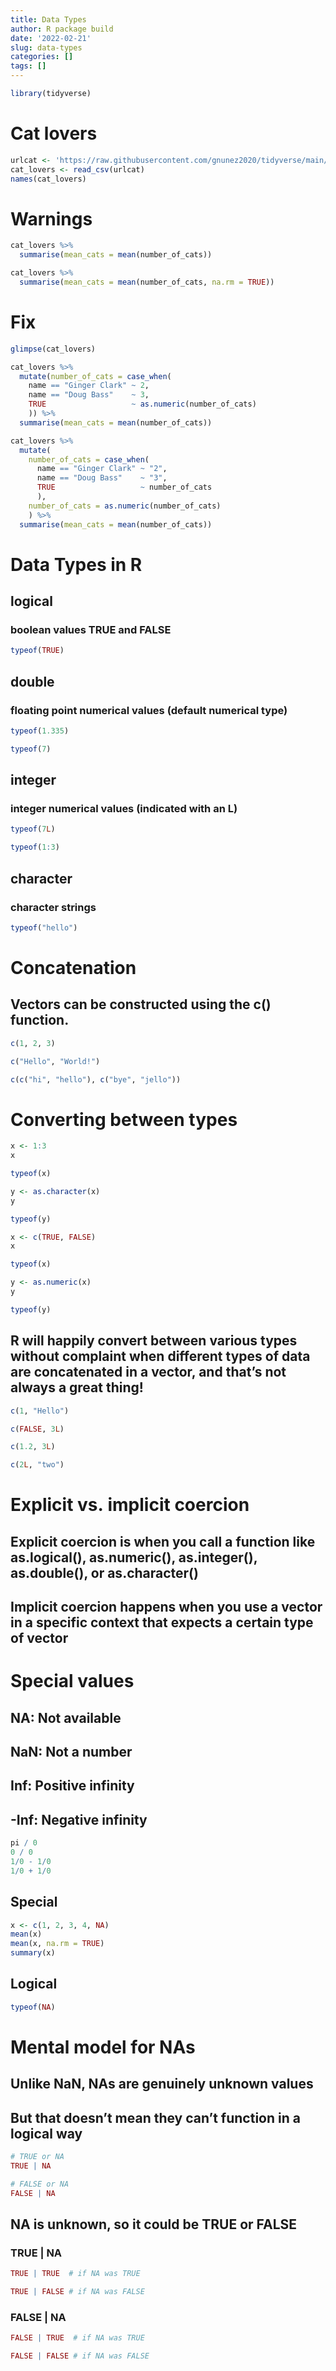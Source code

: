 ```yaml
---
title: Data Types
author: R package build
date: '2022-02-21'
slug: data-types
categories: []
tags: []
---
```


```r
library(tidyverse)
```
# Cat lovers
```r
urlcat <- 'https://raw.githubusercontent.com/gnunez2020/tidyverse/main/cat-lovers.csv'
cat_lovers <- read_csv(urlcat)
names(cat_lovers)
```




# Warnings
```r
cat_lovers %>%
  summarise(mean_cats = mean(number_of_cats))
```
```r
cat_lovers %>%
  summarise(mean_cats = mean(number_of_cats, na.rm = TRUE))
```

# Fix
```r
glimpse(cat_lovers)
```


```r
cat_lovers %>%
  mutate(number_of_cats = case_when(
    name == "Ginger Clark" ~ 2,
    name == "Doug Bass"    ~ 3,
    TRUE                   ~ as.numeric(number_of_cats)
    )) %>%
  summarise(mean_cats = mean(number_of_cats))
```

```r
cat_lovers %>%
  mutate(
    number_of_cats = case_when(
      name == "Ginger Clark" ~ "2",
      name == "Doug Bass"    ~ "3",
      TRUE                   ~ number_of_cats
      ),
    number_of_cats = as.numeric(number_of_cats)
    ) %>%
  summarise(mean_cats = mean(number_of_cats))
```

# Data Types in R

## logical
### boolean values TRUE and FALSE
```r
typeof(TRUE)
```

## double
### floating point numerical values (default numerical type)
```r
typeof(1.335)

typeof(7)
```

## integer
### integer numerical values (indicated with an L)
```r
typeof(7L)

typeof(1:3)
```

## character
### character strings
```r
typeof("hello")
```

# Concatenation
## Vectors can be constructed using the c() function.
```r
c(1, 2, 3)

c("Hello", "World!")

c(c("hi", "hello"), c("bye", "jello"))
```

# Converting between types
```r
x <- 1:3
x

typeof(x)

```

```r
y <- as.character(x)
y

typeof(y)

```

```r

x <- c(TRUE, FALSE)
x

typeof(x)
```

```r
y <- as.numeric(x)
y

typeof(y)
```

## R will happily convert between various types without complaint when different types of data are concatenated in a vector, and that's not always a great thing!

```r
c(1, "Hello")

c(FALSE, 3L)
```

```r
c(1.2, 3L)

c(2L, "two")
```

# Explicit vs. implicit coercion
## Explicit coercion is when you call a function like as.logical(), as.numeric(), as.integer(), as.double(), or as.character()

## Implicit coercion happens when you use a vector in a specific context that expects a certain type of vector



# Special values
## NA: Not available
## NaN: Not a number
## Inf: Positive infinity
## -Inf: Negative infinity

```r
pi / 0
0 / 0
1/0 - 1/0
1/0 + 1/0
```

## Special
```r
x <- c(1, 2, 3, 4, NA)
mean(x)
mean(x, na.rm = TRUE)
summary(x)
```

## Logical
```r
typeof(NA)
```

# Mental model for NAs
## Unlike NaN, NAs are genuinely unknown values
## But that doesn't mean they can't function in a logical way
```r
# TRUE or NA
TRUE | NA

# FALSE or NA
FALSE | NA
```
## NA is unknown, so it could be TRUE or FALSE

### TRUE | NA
```r
TRUE | TRUE  # if NA was TRUE

TRUE | FALSE # if NA was FALSE
```

### FALSE | NA
```r
FALSE | TRUE  # if NA was TRUE

FALSE | FALSE # if NA was FALSE

```

